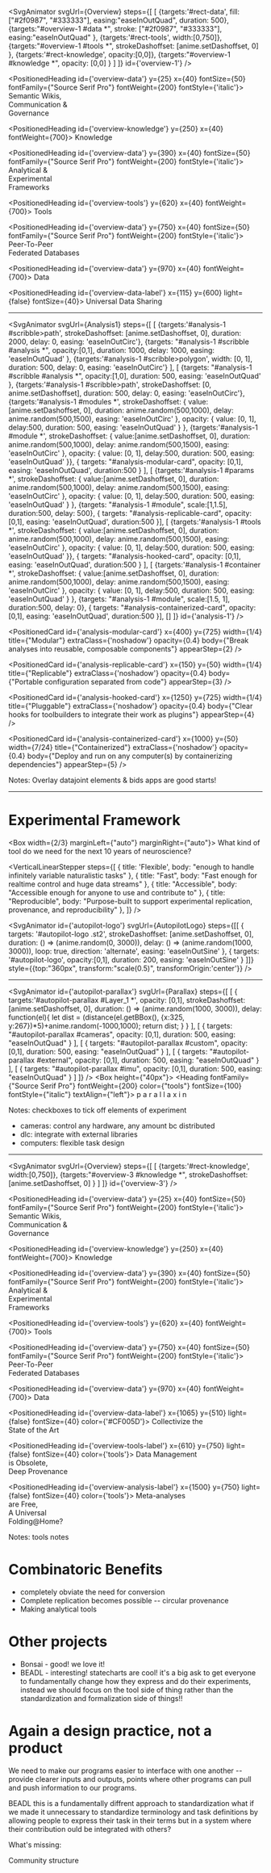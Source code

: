 
<SvgAnimator
    svgUrl={Overview}
    steps={[
      [
        {targets:'#rect-data',
          fill:["#2f0987", "#333333"],
        easing:"easeInOutQuad",
        duration: 500},
        {targets:"#overview-1 #data *",
          stroke: ["#2f0987", "#333333"],
          easing:"easeInOutQuad"
        },
        {targets:'#rect-tools',
          width:[0,750]},
        {targets:"#overview-1 #tools *",
          strokeDashoffset: [anime.setDashoffset, 0]
        },
        {targets:'#rect-knowledge',
          opacity:[0,0]},
        {targets:"#overview-1 #knowledge *",
          opacity: [0,0]
        }
      ]
    ]}
    id={'overview-1'}
/>


<PositionedHeading
    id={'overview-data'} y={25} x={40} fontSize={50} fontFamily={"Source Serif Pro"} fontWeight={200} fontStyle={'italic'}>
  Semantic Wikis, <br/> Communication & <br/> Governance
</PositionedHeading>

<PositionedHeading id={'overview-knowledge'} y={250} x={40} fontWeight={700}>
  Knowledge
</PositionedHeading>

<PositionedHeading id={'overview-data'} y={390} x={40} fontSize={50} fontFamily={"Source Serif Pro"} fontWeight={200} fontStyle={'italic'}>
  Analytical & <br/> Experimental <br/> Frameworks
</PositionedHeading>


<PositionedHeading id={'overview-tools'} y={620} x={40} fontWeight={700}>
  Tools
</PositionedHeading>

<PositionedHeading id={'overview-data'} y={750} x={40} fontSize={50} fontFamily={"Source Serif Pro"} fontWeight={200} fontStyle={'italic'}>
  Peer-To-Peer<br/>Federated Databases
</PositionedHeading>

<PositionedHeading id={'overview-data'} y={970} x={40} fontWeight={700}>
  Data
</PositionedHeading>

<PositionedHeading id={'overview-data-label'} x={115} y={600} light={false} fontSize={40}>
  Universal Data Sharing
</PositionedHeading>


---

<SvgAnimator
    svgUrl={Analysis1}
    steps={[
      [
        {targets:'#analysis-1 #scribble>path',
          strokeDashoffset: [anime.setDashoffset, 0],
          duration: 2000,
          delay: 0,
          easing: 'easeInOutCirc'},
        {targets: "#analysis-1 #scribble #analysis *",
        opacity:[0,1],
        duration: 1000,
          delay: 1000,
          easing: 'easeInOutQuad'
        },
        {targets:'#analysis-1 #scribble>polygon',
          width: [0, 1],
          duration: 500,
          delay: 0,
          easing: 'easeInOutCirc'}
      ],
        [
      {targets: "#analysis-1 #scribble #analysis *",
        opacity:[1,0],
        duration: 500,
        easing: 'easeInOutQuad'
      },
          {targets:'#analysis-1 #scribble>path',
          strokeDashoffset: [0, anime.setDashoffset],
          duration: 500,
          delay: 0,
          easing: 'easeInOutCirc'},
      {targets:'#analysis-1 #modules *',
        strokeDashoffset: {
          value:[anime.setDashoffset, 0],
          duration: anime.random(500,1000),
          delay: anime.random(500,1500),
          easing: 'easeInOutCirc'
        },
        opacity: {
          value: [0, 1],
          delay:500,
          duration: 500,
          easing: 'easeInOutQuad'
        }
        },
          {targets:'#analysis-1 #module *',
            strokeDashoffset: {
              value:[anime.setDashoffset, 0],
              duration: anime.random(500,1000),
              delay: anime.random(500,1500),
              easing: 'easeInOutCirc'
            },
            opacity: {
              value: [0, 1],
              delay:500,
              duration: 500,
              easing: 'easeInOutQuad'
            }},
          {
            targets: "#analysis-modular-card",
            opacity: [0,1],
            easing: 'easeInOutQuad',
            duration:500
          }
            ],
        [
            {targets:'#analysis-1 #params *',
          strokeDashoffset: {
            value:[anime.setDashoffset, 0],
            duration: anime.random(500,1000),
            delay: anime.random(500,1500),
            easing: 'easeInOutCirc'
          },
          opacity: {
            value: [0, 1],
            delay:500,
            duration: 500,
            easing: 'easeInOutQuad'
          }
        },
          {targets: "#analysis-1 #module",
          scale:[1,1.5],
          duration:500,
          delay: 500},
          {
            targets: "#analysis-replicable-card",
            opacity: [0,1],
            easing: 'easeInOutQuad',
            duration:500
          }],
      [
        {targets:'#analysis-1 #tools *',
          strokeDashoffset: {
            value:[anime.setDashoffset, 0],
            duration: anime.random(500,1000),
            delay: anime.random(500,1500),
            easing: 'easeInOutCirc'
          },
          opacity: {
            value: [0, 1],
            delay:500,
            duration: 500,
            easing: 'easeInOutQuad'
          }},
        {
          targets: "#analysis-hooked-card",
          opacity: [0,1],
          easing: 'easeInOutQuad',
          duration:500
        }
        ],
      [
        {targets:'#analysis-1 #container *',
          strokeDashoffset: {
            value:[anime.setDashoffset, 0],
            duration: anime.random(500,1000),
            delay: anime.random(500,1500),
            easing: 'easeInOutCirc'
          },
          opacity: {
            value: [0, 1],
            delay:500,
            duration: 500,
            easing: 'easeInOutQuad'
          }
        },
        {targets: "#analysis-1 #module",
          scale:[1.5, 1],
          duration:500,
          delay: 0},
        {
          targets: "#analysis-containerized-card",
          opacity: [0,1],
          easing: 'easeInOutQuad',
          duration:500
        }],
        []
    ]}
    id={'analysis-1'}
/>


<PositionedCard
    id={'analysis-modular-card'} x={400} y={725} width={1/4}
    title={"Modular"}
    extraClass={'noshadow'}
    opacity={0.4}
    body={"Break analyses into reusable, composable components"}
    appearStep={2}
/>


<PositionedCard
    id={'analysis-replicable-card'} x={150} y={50} width={1/4}
    title={"Replicable"}
    extraClass={'noshadow'}
    opacity={0.4}
    body={"Portable configuration separated from code"}
    appearStep={3}
/>

<PositionedCard
    id={'analysis-hooked-card'} x={1250} y={725} width={1/4}
    title={"Pluggable"}
    extraClass={'noshadow'}
    opacity={0.4}
    body={"Clear hooks for toolbuilders to integrate their work as plugins"}
    appearStep={4}
/>


<PositionedCard
    id={'analysis-containerized-card'} x={1000} y={50} width={7/24}
    title={"Containerized"}
    extraClass={'noshadow'}
    opacity={0.4}
    body={"Deploy and run on any computer(s) by containerizing dependencies"}
    appearStep={5}
/>

<Popup title="Analysis Tools!!!" showStep={6}>
  <Datajoint/>
</Popup>




Notes: Overlay datajoint elements & bids apps are good starts!


---

# Experimental Framework

<Box width={2/3} marginLeft={"auto"} marginRight={"auto"}>
  <Text>What kind of tool do we need for the next 10 years of neuroscience?</Text>

<VerticalLinearStepper
steps={[
  {
    title: 'Flexible',
    body: "enough to handle infinitely variable naturalistic tasks"
  },
  {
    title: "Fast",
    body: "Fast enough for realtime control and huge data streams"
  },
  {
    title: "Accessible",
    body: "Accessible enough for anyone to use and contribute to"
  },
  {
    title: "Reproducible",
    body: "Purpose-built to support experimental replication, provenance, and reproducibility"
  },
]}
/>
</Box>

<SvgAnimator
  id={'autopilot-logo'}
  svgUrl={AutopilotLogo}
  steps={[[
    {
      targets: '#autopilot-logo .st2',
      strokeDashoffset: [anime.setDashoffset, 0],
      duration: () => (anime.random(0, 3000)),
      delay: () => (anime.random(1000, 3000)),
      loop: true,
      direction: 'alternate',
      easing: 'easeInOutSine'
    },
    {
      targets: '#autopilot-logo',
      opacity:[0,1],
      duration: 200,
      easing: 'easeInOutSine'
    }
  ]]}
  style={{top:"360px", transform:"scale(0.5)", transformOrigin:'center'}}
/>

---

<SvgAnimator id={'autopilot-parallax'} svgUrl={Parallax}
  steps={[
      [
        {
          targets:'#autopilot-parallax #Layer_1 *',
          opacity: [0,1],
          strokeDashoffset: [anime.setDashoffset, 0],
          duration: () => (anime.random(1000, 3000)),
          delay: function(el){
            let dist = (distance(el.getBBox(), {x:325, y:267})*5)+anime.random(-1000,1000);
            return dist;
          }
        }
      ],
      [
        {
          targets: "#autopilot-parallax #cameras",
          opacity: [0,1],
          duration: 500,
          easing: "easeInOutQuad"
        }
      ],
    [
      {
        targets: "#autopilot-parallax #custom",
        opacity: [0,1],
        duration: 500,
        easing: "easeInOutQuad"
      }
    ],
    [
      {
        targets: "#autopilot-parallax #external",
        opacity: [0,1],
        duration: 500,
        easing: "easeInOutQuad"
      }
    ],
    [
      {
        targets: "#autopilot-parallax #imu",
        opacity: [0,1],
        duration: 500,
        easing: "easeInOutQuad"
      }
    ]
  ]}
/>
<Box height={"40px"}></Box>
  <Heading fontFamily={"Source Serif Pro"} fontWeight={200} color={"tools"} fontSize={100}
           fontStyle={"italic"} textAlign={"left"}>
  p a r a l l a x i n</Heading>

Notes: checkboxes to tick off elements of experiment
- cameras: control any hardware, any amount bc distributed
- dlc: integrate with external libraries
- computers: flexible task design


---


<SvgAnimator
    svgUrl={Overview}
    steps={[
      [
        {targets:'#rect-knowledge',
          width:[0,750]},
        {targets:"#overview-3 #knowledge *",
          strokeDashoffset: [anime.setDashoffset, 0]
        }
      ]
    ]}
    id={'overview-3'}
/>


<PositionedHeading
    id={'overview-data'} y={25} x={40} fontSize={50} fontFamily={"Source Serif Pro"} fontWeight={200} fontStyle={'italic'}>
  Semantic Wikis, <br/> Communication & <br/> Governance
</PositionedHeading>

<PositionedHeading id={'overview-knowledge'} y={250} x={40} fontWeight={700}>
  Knowledge
</PositionedHeading>

<PositionedHeading id={'overview-data'} y={390} x={40} fontSize={50} fontFamily={"Source Serif Pro"} fontWeight={200} fontStyle={'italic'}>
  Analytical & <br/> Experimental <br/> Frameworks
</PositionedHeading>


<PositionedHeading id={'overview-tools'} y={620} x={40} fontWeight={700}>
  Tools
</PositionedHeading>

<PositionedHeading id={'overview-data'} y={750} x={40} fontSize={50} fontFamily={"Source Serif Pro"} fontWeight={200} fontStyle={'italic'}>
  Peer-To-Peer<br/>Federated Databases
</PositionedHeading>

<PositionedHeading id={'overview-data'} y={970} x={40} fontWeight={700}>
  Data
</PositionedHeading>

<PositionedHeading id={'overview-data-label'} x={1065} y={510} light={false} fontSize={40} color={'#CF005D'}>
  Collectivize the<br/>State of the Art
</PositionedHeading>

<PositionedHeading id={'overview-tools-label'} x={610} y={750} light={false} fontSize={40} color={'tools'}>
  Data Management <br/>is Obsolete,<br/>
  Deep Provenance
</PositionedHeading>

<PositionedHeading id={'overview-analysis-label'} x={1500} y={750} light={false} fontSize={40} color={'tools'}>
  Meta-analyses<br/>are Free,<br/>
  A Universal <br/>Folding@Home?
</PositionedHeading>


Notes: tools notes

# Combinatoric Benefits

* completely obviate the need for conversion
* Complete replication becomes possible -- circular provenance
* Making analytical tools

# Other projects

* Bonsai - good! we love it!
* BEADL - interesting! statecharts are cool! it's a big ask to
get everyone to fundamentally change how they express and
do their experiments, instead we should focus on the tool side
of thing rather than the standardization and formalization side
of things!!

# Again a design practice, not a product

We need to make our programs easier to interface with one another --
provide clearer inputs and outputs, points where other programs
can pull and push information to our programs.

BEADL this is a fundamentally diffrent approach to standardization
what if we made it unnecessary to standardize terminology and task definitions
by allowing people to express their task in their terms but in a
system where their contribution ould be integrated with others?

What's missing:

Community structure


